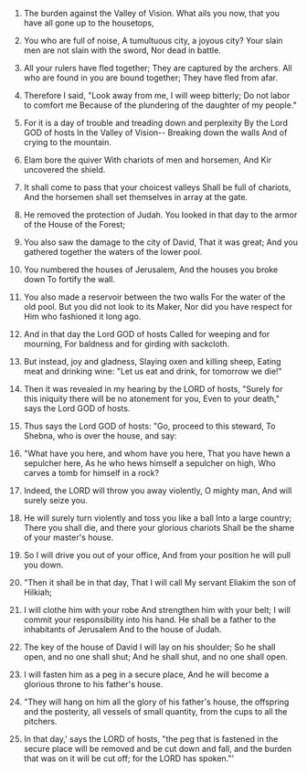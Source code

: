 
1. The burden against the Valley of Vision. What ails you now, that you have all gone up to the housetops,

2. You who are full of noise, A tumultuous city, a joyous city? Your slain men are not slain with the sword, Nor dead in battle.

3. All your rulers have fled together; They are captured by the archers. All who are found in you are bound together; They have fled from afar.

4. Therefore I said, "Look away from me, I will weep bitterly; Do not labor to comfort me Because of the plundering of the daughter of my people."

5. For it is a day of trouble and treading down and perplexity By the Lord GOD of hosts In the Valley of Vision-- Breaking down the walls And of crying to the mountain.

6. Elam bore the quiver With chariots of men and horsemen, And Kir uncovered the shield.

7. It shall come to pass that your choicest valleys Shall be full of chariots, And the horsemen shall set themselves in array at the gate.

8. He removed the protection of Judah. You looked in that day to the armor of the House of the Forest;

9. You also saw the damage to the city of David, That it was great; And you gathered together the waters of the lower pool.

10. You numbered the houses of Jerusalem, And the houses you broke down To fortify the wall.

11. You also made a reservoir between the two walls For the water of the old pool. But you did not look to its Maker, Nor did you have respect for Him who fashioned it long ago.

12. And in that day the Lord GOD of hosts Called for weeping and for mourning, For baldness and for girding with sackcloth.

13. But instead, joy and gladness, Slaying oxen and killing sheep, Eating meat and drinking wine: "Let us eat and drink, for tomorrow we die!"

14. Then it was revealed in my hearing by the LORD of hosts, "Surely for this iniquity there will be no atonement for you, Even to your death," says the Lord GOD of hosts.

15. Thus says the Lord GOD of hosts: "Go, proceed to this steward, To Shebna, who is over the house, and say:

16. "What have you here, and whom have you here, That you have hewn a sepulcher here, As he who hews himself a sepulcher on high, Who carves a tomb for himself in a rock?

17. Indeed, the LORD will throw you away violently, O mighty man, And will surely seize you.

18. He will surely turn violently and toss you like a ball Into a large country; There you shall die, and there your glorious chariots Shall be the shame of your master's house.

19. So I will drive you out of your office, And from your position he will pull you down.

20. "Then it shall be in that day, That I will call My servant Eliakim the son of Hilkiah;

21. I will clothe him with your robe And strengthen him with your belt; I will commit your responsibility into his hand. He shall be a father to the inhabitants of Jerusalem And to the house of Judah.

22. The key of the house of David I will lay on his shoulder; So he shall open, and no one shall shut; And he shall shut, and no one shall open.

23. I will fasten him as a peg in a secure place, And he will become a glorious throne to his father's house.

24. "They will hang on him all the glory of his father's house, the offspring and the posterity, all vessels of small quantity, from the cups to all the pitchers.

25. In that day,' says the LORD of hosts, "the peg that is fastened in the secure place will be removed and be cut down and fall, and the burden that was on it will be cut off; for the LORD has spoken."'


